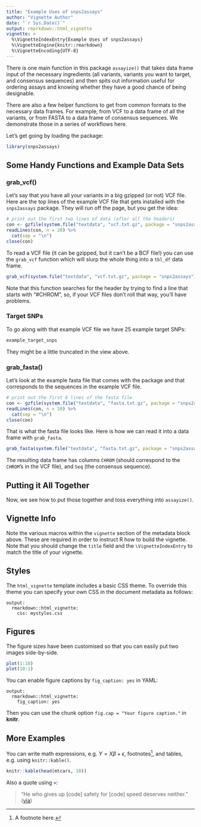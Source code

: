 ```yaml
---
title: "Example Uses of snps2assays"
author: "Vignette Author"
date: "`r Sys.Date()`"
output: rmarkdown::html_vignette
vignette: >
  %\VignetteIndexEntry{Example Uses of snps2assays}
  %\VignetteEngine{knitr::rmarkdown}
  %\VignetteEncoding{UTF-8}
---
```


There is one main function in this package `assayize()` that takes data frame input
of the necessary ingredients (all variants, variants you want to target, and 
consensus sequences) and then spits out information useful for ordering assays
and knowing whether they have a good chance of being designable.

There are also a few helper functions to get from common formats to the necessary data frames.
For example, from VCF to a data frame of all the variants, or from FASTA to a data frame
of consensus sequences.  We demonstrate those in a series of workflows here.

Let's get going by loading the package:
```r
library(snps2assays)
```

## Some Handy Functions and Example Data Sets

### grab_vcf()
Let's say that you have all your variants in a big gzipped (or not) VCF file.  Here are the
top lines of the example VCF file that gets installed with the `snps2assays` package. They will
run off the page, but you get the idea:
```r
# print out the first two lines of data (after all the headers)
con <- gzfile(system.file("textdata", "vcf.txt.gz", package = "snps2assays"))
readLines(con, n = 20) %>%
  cat(sep = "\n")
close(con)
```

To read a VCF file (it can be gzipped, but it can't be a BCF file!) you can use the `grab_vcf` function
which will slurp the whole thing into a `tbl_df` data frame.  
```r
grab_vcf(system.file("textdata", "vcf.txt.gz", package = "snps2assays"))
```
Note that this function searches for 
the header by trying to find a line that starts with "#CHROM", so, if your VCF files don't
roll that way, you'll have problems.  

### Target SNPs
To go along with that example VCF file we have 25 example target SNPs:
```r
example_target_snps
```
They might be a little truncated in the view above.

### grab_fasta()
Let's look at the example fasta file that comes with the package 
and that corresponds to the sequences in 
the example VCF file.
```r
# print out the first 6 lines of the fasta file
con <- gzfile(system.file("textdata", "fasta.txt.gz", package = "snps2assays"))
readLines(con, n = 10) %>%
  cat(sep = "\n")
close(con)
```

That is what the fasta file looks like.  Here is how we can read it into a data frame
with `grab_fasta`.
```r
grab_fasta(system.file("textdata", "fasta.txt.gz", package = "snps2assays"))
```
The resulting data frame has columns `CHROM` (should correspond to the `CHROM`'s in the VCF file),
and `Seq` (the consensus sequence).


## Putting it All Together

Now, we see how to put those together and toss everything into `assayize()`.


## Vignette Info


Note the various macros within the `vignette` section of the metadata block above. These are required in order to instruct R how to build the vignette. Note that you should change the `title` field and the `\VignetteIndexEntry` to match the title of your vignette.

## Styles

The `html_vignette` template includes a basic CSS theme. To override this theme you can specify your own CSS in the document metadata as follows:

    output: 
      rmarkdown::html_vignette:
        css: mystyles.css

## Figures

The figure sizes have been customised so that you can easily put two images side-by-side. 

```r
plot(1:10)
plot(10:1)
```

You can enable figure captions by `fig_caption: yes` in YAML:

    output:
      rmarkdown::html_vignette:
        fig_caption: yes

Then you can use the chunk option `fig.cap = "Your figure caption."` in **knitr**.

## More Examples

You can write math expressions, e.g. $Y = X\beta + \epsilon$, footnotes^[A footnote here.], and tables, e.g. using `knitr::kable()`.

```r
knitr::kable(head(mtcars, 10))
```

Also a quote using `>`:

> "He who gives up [code] safety for [code] speed deserves neither."
([via](https://twitter.com/hadleywickham/status/504368538874703872))

